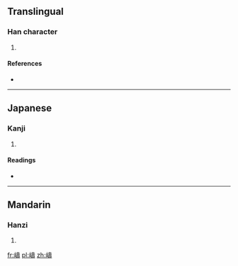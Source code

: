 ==Translingual==

===Han character===
{{Han char|rn=46|rad=山|as=14|sn=17|four=|canj=山土弓戈 (UGNI)}}

# {{defn|Han|sort=山14}}

====References====
* {{Han ref|kx=0321.130|dkj=08549|dj=0621.190|hdz=10802.050|uh=5DB9|ud=23993}}

----

==Japanese==

===Kanji===
{{ja-kanji|grade=|rs=山14}}

# {{defn|Japanese|sort=山14}}

====Readings====
* {{ja-readings|on=[[とう]] (tō)|kun=[[しま]] (shima)}}

----

==Mandarin==

===Hanzi===
{{cmn-hanzi|pin=[[dǎo]] ([[dao3]])|wg=tao<sup>3</sup>}}

# {{defn|Mandarin|sort=山14}}

[[fr:嶹]]
[[pl:嶹]]
[[zh:嶹]]
